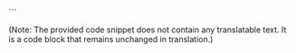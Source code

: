 
<Swagger url='/swagger/node.json' />
``` 

(Note: The provided code snippet does not contain any translatable text. It is a code block that remains unchanged in translation.)

